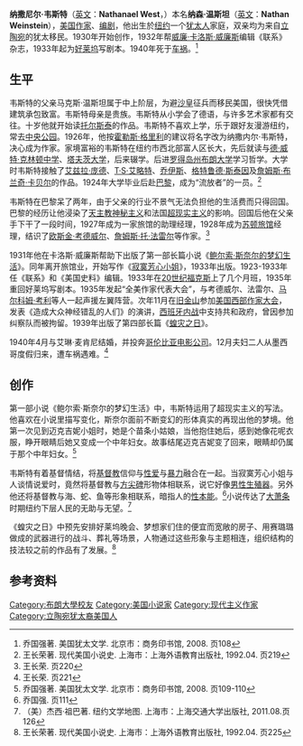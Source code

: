 {{Infobox writer <!-- for more information see [[:Template:Infobox_writer/doc|:Template:Infobox writer/doc]] -->
| name          = 纳撒尼尔·韦斯特
| image         = Nathanael West.jpg
| imagesize     = 250px
| alt           = 
| caption       = 納撒尼爾·韋斯特
| pseudonym     = 
| birth_name     = Nathan von Wallenstein Weinstein
| birth_date     = {{birth date|1903|10|17}}
| birth_place    = [[纽约|纽约]]
| death_date     = {{death date and age|1940|12|22|1903|10|17}}
| death_place    = [[加利福尼亚州|加利福尼亚州]][[埃尔森特罗_(加利福尼亚州)|埃尔森特罗]]
| resting_place = 
| occupation    = 小说家、编剧
| language      = 英语
| nationality   = 美国
| ethnicity     = 犹太人
| citizenship   = 美国
| education     = 
| alma_mater    = [[布朗大学|布朗大学]]
| period        = 
| genre         = 
| subject       = 
| movement      = 
| notableworks  = 《[[寂寞芳心小姐|寂寞芳心小姐]]》、《[[蝗灾之日|蝗灾之日]]》
| spouse        = 艾琳·麦肯尼（1940年）
| partner       = 
| children      = 
| influences    = 
| influenced    = 
| awards        = 
| signature     = 
| signature_alt = 
| website       = 
| portaldisp    = 
}}

'''纳撒尼尔·韦斯特'''（[[英文|英文]]：'''Nathanael West'''，{{bd|1903年|10月17日|1940年|12月22日}}）本名'''纳森·温斯坦'''（[[英文|英文]]：'''Nathan Weinstein'''），[[美国|美国]][[作家|作家]]、[[编剧|编剧]]，他出生於[[纽约|纽约]]一个[[犹太人|犹太人]]家庭，双亲均为来自[[立陶宛|立陶宛]]的犹太移民。1930年开始创作，1932年帮[[威廉·卡洛斯·威廉斯|威廉·卡洛斯·威廉斯]]编辑《联系》杂志，1933年起为[[好莱坞|好莱坞]]写剧本。1940年死于[[车祸|车祸]]。<ref>乔国强著. 美国犹太文学. 北京市：商务印书馆, 2008. 页108</ref>

==生平==
韦斯特的父亲马克斯·温斯坦属于中上阶层，为避[[沙皇|沙皇]]征兵而移民美国，很快凭借建筑承包致富。韦斯特母亲是贵族。韦斯特从小学会了德语，与许多艺术家都有交往。十岁他就开始读[[托尔斯泰|托尔斯泰]]的作品。韦斯特不喜欢上学，乐于跟好友漫游纽约，常去[[中央公园|中央公园]]。1926年，他按[[霍勒斯·格里利|霍勒斯·格里利]]的建议将名字改为纳撒内尔·韦斯特，决心成为作家。家境富裕的韦斯特在纽约市西北部富人区长大，先后就读与[[德·威特·克林顿中学|德·威特·克林顿中学]]、[[塔夫茨大学|塔夫茨大学]]，后来辍学。后进[[罗得岛州|罗得岛州]][[布朗大学|布朗大学]]学习哲学。大学时韦斯特接触了[[艾兹拉·庞德|艾兹拉·庞德]]、[[T·S·艾略特|T·S·艾略特]]、[[乔伊斯|乔伊斯]]、[[格特鲁德·斯泰因|格特鲁德·斯泰因]]及[[詹姆斯·布兰奇·卡贝尔|詹姆斯·布兰奇·卡贝尔]]的作品。1924年大学毕业后赴[[巴黎|巴黎]]，成为“流放者”的一员。<ref>王长荣著. 现代美国小说史. 上海市：上海外语教育出版社, 1992.04. 页219</ref>

韦斯特在巴黎呆了两年，由于父亲的行业不景气无法负担他的生活费而只得回国。巴黎的经历让他浸染了[[天主教神秘主义|天主教神秘主义]]和法国[[超现实主义|超现实主义]]的影响。回国后他在父亲手下干了一段时间，1927年成为一家旅馆的助理经理，1928年成为[[苏顿旅馆|苏顿旅馆]]经理，结识了[[欧斯金·考德威尔|欧斯金·考德威尔]]、[[詹姆斯·托·法雷尔|詹姆斯·托·法雷尔]]等作家。<ref>王长荣. 页220</ref>

1931年他在卡洛斯·威廉斯帮助下出版了第一部长篇小说《[[鲍尔索·斯奈尔的梦幻生活|鲍尔索·斯奈尔的梦幻生活]]》。同年离开旅馆业，开始写作《[[寂寞芳心小姐|寂寞芳心小姐]]》，1933年出版。1923-1933年任《联系》和《美国史料》编辑。1933年在[[20世纪福克斯|20世纪福克斯]]上了几个月班，1935年重回好莱坞写剧本。1935年发起“全美作家代表大会”，与考德威尔、法雷尔、[[马尔科姆·考利|马尔科姆·考利]]等人一起声援左翼阵营。次年11月在[[旧金山|旧金山]]参加[[美国西部作家大会|美国西部作家大会]]，发表《造成大众神经错乱的人们》的演讲，[[西班牙内战|西班牙内战]]中支持共和政府，曾因参加纠察队而被拘留。1939年出版了第四部长篇《[[蝗灾之日|蝗灾之日]]》。

1940年4月与艾琳·麦肯尼结婚，并投奔[[哥伦比亚电影公司|哥伦比亚电影公司]]。12月夫妇二人从墨西哥度假归来，遭车祸遇难。<ref>王长荣. 页221</ref>

==创作==
第一部小说《鲍尔索·斯奈尔的梦幻生活》中，韦斯特运用了超现实主义的写法。他喜欢在小说里描写变化，斯奈尔面前不断变幻的形体真实的再现出他的梦境。他第一次见到迈克吉妮小姐时，她是个苗条小姑娘，当他抱住她后，感到她像花呢衣服，睁开眼睛后她又变成一个中年妇女。故事结尾迈克吉妮变了回来，眼睛却仍属于那个中年妇女。<ref>乔国强著. 美国犹太文学. 北京市：商务印书馆, 2008. 页109-110</ref>

韦斯特有着基督情结，将[[基督教|基督教]]信仰与[[性爱|性爱]]与[[暴力|暴力]]融合在一起。当寂寞芳心小姐与人谈情说爱时，竟然将基督教与[[方尖碑|方尖碑]]形物体相联系，说它好像[[男性生殖器|男性生殖器]]。另外他还将基督教与海、蛇、鱼等形象相联系，暗指人的[[性本能|性本能]]。<ref>乔国强. 页111</ref>小说传达了[[大萧条|大萧条]]时期纽约下层人民的无助与无望。<ref>（美）杰西·祖巴著. 纽约文学地图. 上海市：上海交通大学出版社, 2011.08.页126</ref>

《蝗灾之日》中预先安排好莱坞晚会、梦想家们住的便宜而宽敞的房子、用赛璐璐做成的武器进行的战斗、葬礼等场景，人物通过这些形象与主题相连，组织结构的技法较之前的作品有了发展。<ref>王长荣著. 现代美国小说史. 上海市：上海外语教育出版社, 1992.04. 页225</ref>

==参考资料==
{{reflist}}
{{Authority control}}
{{DEFAULTSORT:West, Nathanael}}
[[Category:布朗大學校友|Category:布朗大學校友]]
[[Category:美国小说家|Category:美国小说家]]
[[Category:现代主义作家|Category:现代主义作家]]
[[Category:立陶宛犹太裔美国人|Category:立陶宛犹太裔美国人]]